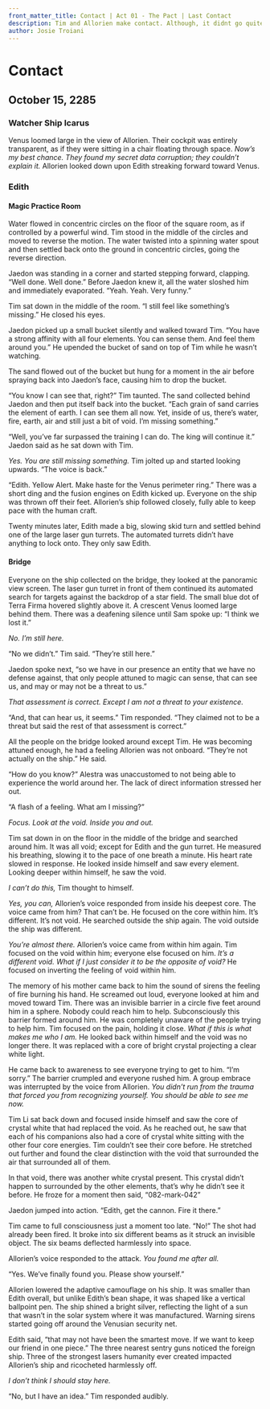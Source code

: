 ```yaml
---
front_matter_title: Contact | Act 01 - The Pact | Last Contact
description: Tim and Allorien make contact. Although, it didnt go quite how Allorien had hoped. 
author: Josie Troiani
---
```

# Contact

## October 15, 2285

### Watcher Ship Icarus

Venus loomed large in the view of Allorien. Their cockpit was entirely transparent, as if they were sitting in a chair floating through space. *Now’s my best chance. They found my secret data corruption; they couldn’t explain it.* Allorien looked down upon Edith streaking forward toward Venus.

### Edith

#### Magic Practice Room

Water flowed in concentric circles on the floor of the square room, as if controlled by a powerful wind. Tim stood in the middle of the circles and moved to reverse the motion. The water twisted into a spinning water spout and then settled back onto the ground in concentric circles, going the reverse direction.

Jaedon was standing in a corner and started stepping forward, clapping. “Well done. Well done.” Before Jaedon knew it, all the water sloshed him and immediately evaporated. “Yeah. Yeah. Very funny.”

Tim sat down in the middle of the room. “I still feel like something’s missing.” He closed his eyes.

Jaedon picked up a small bucket silently and walked toward Tim. “You have a strong affinity with all four elements. You can sense them. And feel them around you.” He upended the bucket of sand on top of Tim while he wasn’t watching.

The sand flowed out of the bucket but hung for a moment in the air before spraying back into Jaedon’s face, causing him to drop the bucket.

“You know I can see that, right?” Tim taunted. The sand collected behind Jaedon and then put itself back into the bucket. “Each grain of sand carries the element of earth. I can see them all now. Yet, inside of us, there’s water, fire, earth, air and still just a bit of void. I’m missing something.”

“Well, you’ve far surpassed the training I can do. The king will continue it.” Jaedon said as he sat down with Tim.

*Yes. You are still missing something.* Tim jolted up and started looking upwards. “The voice is back.”

“Edith. Yellow Alert. Make haste for the Venus perimeter ring.” There was a short ding and the fusion engines on Edith kicked up. Everyone on the ship was thrown off their feet. Allorien’s ship followed closely, fully able to keep pace with the human craft.

Twenty minutes later, Edith made a big, slowing skid turn and settled behind one of the large laser gun turrets. The automated turrets didn’t have anything to lock onto. They only saw Edith.

#### Bridge

Everyone on the ship collected on the bridge, they looked at the panoramic view screen. The laser gun turret in front of them continued its automated search for targets against the backdrop of a star field. The small blue dot of Terra Firma hovered slightly above it. A crescent Venus loomed large behind them. There was a deafening silence until Sam spoke up: “I think we lost it.”

*No. I’m still here.*

“No we didn’t.” Tim said. “They’re still here.”

Jaedon spoke next, “so we have in our presence an entity that we have no defense against, that only people attuned to magic can sense, that can see us, and may or may not be a threat to us.”

*That assessment is correct. Except I am not a threat to your existence.*

“And, that can hear us, it seems.” Tim responded. “They claimed not to be a threat but said the rest of that assessment is correct.”

All the people on the bridge looked around except Tim. He was becoming attuned enough, he had a feeling Allorien was not onboard. “They’re not actually on the ship.” He said.

“How do you know?” Alestra was unaccustomed to not being able to experience the world around her. The lack of direct information stressed her out.

“A flash of a feeling. What am I missing?”

*Focus. Look at the void. Inside you and out.*

Tim sat down in on the floor in the middle of the bridge and searched around him. It was all void; except for Edith and the gun turret. He measured his breathing, slowing it to the pace of one breath a minute. His heart rate slowed in response. He looked inside himself and saw every element. Looking deeper within himself, he saw the void.

*I can’t do this,* Tim thought to himself.

*Yes, you can,* Allorien’s voice responded from inside his deepest core. The voice came from him? That can’t be. He focused on the core within him. It’s different. It’s not void. He searched outside the ship again. The void outside the ship was different.

*You’re almost there.* Allorien’s voice came from within him again. Tim focused on the void within him; everyone else focused on him. *It’s a different void. What if I just consider it to be the opposite of void?* He focused on inverting the feeling of void within him.

The memory of his mother came back to him the sound of sirens the feeling of fire burning his hand. He screamed out loud, everyone looked at him and moved toward Tim. There was an invisible barrier in a circle five feet around him in a sphere. Nobody could reach him to help. Subconsciously this barrier formed around him. He was completely unaware of the people trying to help him. Tim focused on the pain, holding it close. *What if this is what makes me who I am.* He looked back within himself and the void was no longer there. It was replaced with a core of bright crystal projecting a clear white light.

He came back to awareness to see everyone trying to get to him. “I’m sorry.” The barrier crumpled and everyone rushed him. A group embrace was interrupted by the voice from Allorien. *You didn’t run from the trauma that forced you from recognizing yourself. You should be able to see me now.*

Tim Li sat back down and focused inside himself and saw the core of crystal white that had replaced the void. As he reached out, he saw that each of his companions also had a core of crystal white sitting with the other four core energies. Tim couldn’t see their core before. He stretched out further and found the clear distinction with the void that surrounded the air that surrounded all of them.

In that void, there was another white crystal present. This crystal didn’t happen to surrounded by the other elements, that’s why he didn’t see it before. He froze for a moment then said, “082-mark-042”

Jaedon jumped into action. “Edith, get the cannon. Fire it there.”

Tim came to full consciousness just a moment too late. “No!” The shot had already been fired. It broke into six different beams as it struck an invisible object. The six beams deflected harmlessly into space.

Allorien’s voice responded to the attack. *You found me after all.*

“Yes. We’ve finally found you. Please show yourself.”

Allorien lowered the adaptive camouflage on his ship. It was smaller than Edith overall, but unlike Edith’s bean shape, it was shaped like a vertical ballpoint pen. The ship shined a bright silver, reflecting the light of a sun that wasn’t in the solar system where it was manufactured. Warning sirens started going off around the Venusian security net.

Edith said, “that may not have been the smartest move. If we want to keep our friend in one piece.” The three nearest sentry guns noticed the foreign ship. Three of the strongest lasers humanity ever created impacted Allorien’s ship and ricocheted harmlessly off.

*I don’t think I should stay here.*

“No, but I have an idea.” Tim responded audibly.
